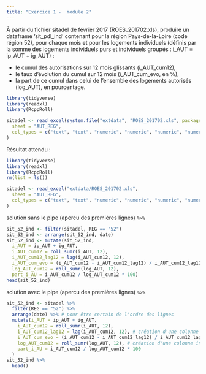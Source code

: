 ```yaml
---
title: "Exercice 1 -  module 2"
---  
```


À partir du fichier sitadel de février 2017 (ROES_201702.xls), produire un dataframe 'sit_pdl_ind' contenant 
pour la région Pays-de-la-Loire (code région 52), 
pour chaque mois et 
pour les logements individuels (définis par la somme des logements individuels purs et individuels groupés : i_AUT = ip_AUT + ig_AUT) :  

   - le cumul des autorisations sur 12 mois glissants (i_AUT_cum12),  
   - le taux d’évolution du cumul sur 12 mois (i_AUT_cum_evo, en %),  
   - la part de ce cumul dans celui de l’ensemble des logements autorisés (log_AUT), en pourcentage.  

```r
library(tidyverse)
library(readxl)
library(RcppRoll)

sitadel <- read_excel(system.file("extdata", "ROES_201702.xls", package = "savoirfR"),
  sheet = "AUT_REG",
  col_types = c("text", "text", "numeric", "numeric", "numeric", "numeric")
)
```

Résultat attendu :   

```r
library(tidyverse)
library(readxl)
library(RcppRoll)
rm(list = ls())

sitadel <- read_excel("extdata/ROES_201702.xls",
  sheet = "AUT_REG",
  col_types = c("text", "text", "numeric", "numeric", "numeric", "numeric")
)
```

solution sans le pipe (apercu des premières lignes) `%>%`
```r
sit_52_ind <- filter(sitadel, REG == "52")
sit_52_ind <- arrange(sit_52_ind, date)
sit_52_ind <- mutate(sit_52_ind,
  i_AUT = ip_AUT + ig_AUT,
  i_AUT_cum12 = roll_sumr(i_AUT, 12),
  i_AUT_cum12_lag12 = lag(i_AUT_cum12, 12),
  i_AUT_cum_evo = (i_AUT_cum12 - i_AUT_cum12_lag12) / i_AUT_cum12_lag12 * 100,
  log_AUT_cum12 = roll_sumr(log_AUT, 12),
  part_i_AU = i_AUT_cum12 / log_AUT_cum12 * 100)
head(sit_52_ind)
```

solution avec le pipe (apercu des premières lignes) `%>%`
```r

sit_52_ind <- sitadel %>%
  filter(REG == "52") %>%
  arrange(date) %>% # pour être certain de l'ordre des lignes
  mutate(i_AUT = ip_AUT + ig_AUT,
    i_AUT_cum12 = roll_sumr(i_AUT, 12),
    i_AUT_cum12_lag12 = lag(i_AUT_cum12, 12), # création d'une colonne intermédiaire qui décale les valeurs de 12 mois pour mettre côte à côte les cumul d'autorisations espacés de 12 mois
    i_AUT_cum_evo = (i_AUT_cum12 - i_AUT_cum12_lag12) / i_AUT_cum12_lag12 * 100,
    log_AUT_cum12 = roll_sumr(log_AUT, 12), # création d'une colonne intermédiaire pour calculer le cumul de logements autorisés les 12 derniers mois
    part_i_AU = i_AUT_cum12 / log_AUT_cum12 * 100
  )
sit_52_ind %>%
  head()
```


